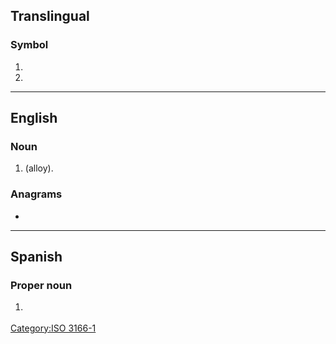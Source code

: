 {{also|Appendix:Variations of "za"}}
==Translingual==

===Symbol===
{{head|mul|symbol}}

# {{SI-unit-abb|zetta|ampere|[[electrical current]]}}
# {{n-g|The [[ISO]] 3166-1 two-letter (alpha-2) code for [[South Africa]].}}

[[Category:ISO 3166-1]]

----

==English==

===Noun===
{{en-noun|?}}

# {{initialism of|en|[[zinc]]-[[aluminium]]|nodot=1}} (alloy).

===Anagrams===
* {{anagrams|en|a=az|AZ|az|az-}}

----

==Spanish==

===Proper noun===
{{es-proper noun}}

# {{abbreviation of|es|Zacatecas|nodot=1}} {{gloss|Mexican state}}